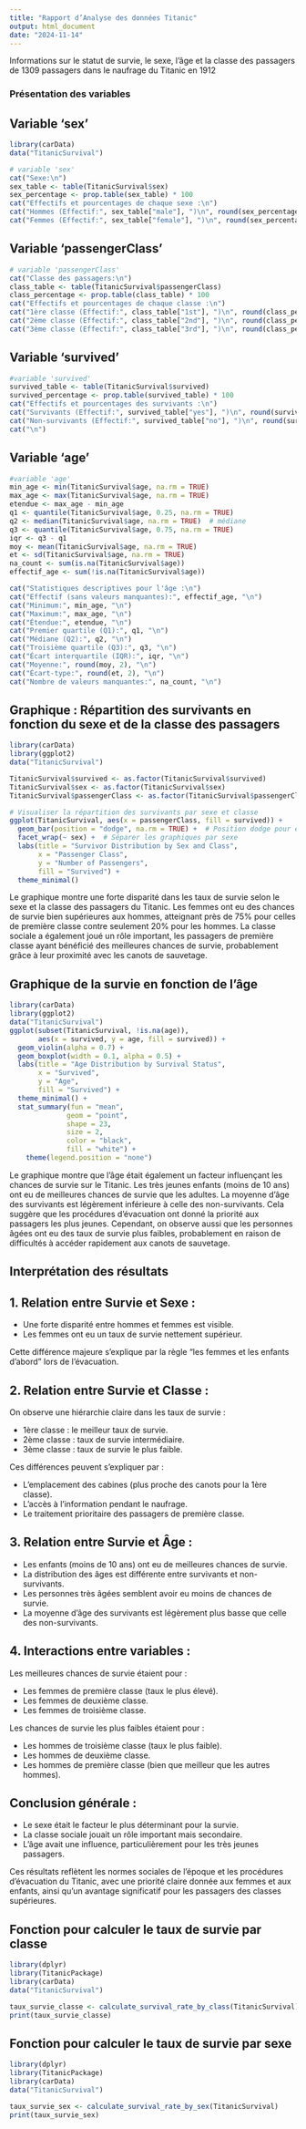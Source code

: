 ```yaml
---
title: "Rapport d’Analyse des données Titanic"
output: html_document
date: "2024-11-14"
---
```


Informations sur le statut de survie, le sexe, l'âge et la classe des passagers de 1309 passagers dans le naufrage du Titanic en 1912

### Présentation des variables

## Variable 'sex'

```r
library(carData)
data("TitanicSurvival")

# variable 'sex'
cat("Sexe:\n")
sex_table <- table(TitanicSurvival$sex)
sex_percentage <- prop.table(sex_table) * 100
cat("Effectifs et pourcentages de chaque sexe :\n")
cat("Hommes (Effectif:", sex_table["male"], ")\n", round(sex_percentage["male"], 2), "%\n")
cat("Femmes (Effectif:", sex_table["female"], ")\n", round(sex_percentage["female"], 2), "%\n\n")

```


## Variable 'passengerClass'

```r
# variable 'passengerClass'
cat("Classe des passagers:\n")
class_table <- table(TitanicSurvival$passengerClass)
class_percentage <- prop.table(class_table) * 100
cat("Effectifs et pourcentages de chaque classe :\n")
cat("1ère classe (Effectif:", class_table["1st"], ")\n", round(class_percentage["1st"], 2), "%\n")
cat("2ème classe (Effectif:", class_table["2nd"], ")\n", round(class_percentage["2nd"], 2), "%\n")
cat("3ème classe (Effectif:", class_table["3rd"], ")\n", round(class_percentage["3rd"], 2), "%\n\n")
```

## Variable 'survived'

```r
#variable 'survived'
survived_table <- table(TitanicSurvival$survived) 
survived_percentage <- prop.table(survived_table) * 100
cat("Effectifs et pourcentages des survivants :\n")
cat("Survivants (Effectif:", survived_table["yes"], ")\n", round(survived_percentage["yes"], 2), "%\n")
cat("Non-survivants (Effectif:", survived_table["no"], ")\n", round(survived_percentage["no"], 2), "%\n")
cat("\n")
```

## Variable 'age'

```r
#variable 'age'
min_age <- min(TitanicSurvival$age, na.rm = TRUE)
max_age <- max(TitanicSurvival$age, na.rm = TRUE)
etendue <- max_age - min_age
q1 <- quantile(TitanicSurvival$age, 0.25, na.rm = TRUE)
q2 <- median(TitanicSurvival$age, na.rm = TRUE)  # médiane
q3 <- quantile(TitanicSurvival$age, 0.75, na.rm = TRUE)
iqr <- q3 - q1
moy <- mean(TitanicSurvival$age, na.rm = TRUE)
et <- sd(TitanicSurvival$age, na.rm = TRUE)
na_count <- sum(is.na(TitanicSurvival$age))
effectif_age <- sum(!is.na(TitanicSurvival$age))

cat("Statistiques descriptives pour l'âge :\n")
cat("Effectif (sans valeurs manquantes):", effectif_age, "\n")
cat("Minimum:", min_age, "\n")
cat("Maximum:", max_age, "\n")
cat("Étendue:", etendue, "\n")
cat("Premier quartile (Q1):", q1, "\n")
cat("Médiane (Q2):", q2, "\n")
cat("Troisième quartile (Q3):", q3, "\n")
cat("Écart interquartile (IQR):", iqr, "\n")
cat("Moyenne:", round(moy, 2), "\n")
cat("Écart-type:", round(et, 2), "\n")
cat("Nombre de valeurs manquantes:", na_count, "\n")
```

## Graphique : Répartition des survivants en fonction du sexe et de la classe des passagers

```r
library(carData)
library(ggplot2)
data("TitanicSurvival")

TitanicSurvival$survived <- as.factor(TitanicSurvival$survived)
TitanicSurvival$sex <- as.factor(TitanicSurvival$sex)
TitanicSurvival$passengerClass <- as.factor(TitanicSurvival$passengerClass)

# Visualiser la répartition des survivants par sexe et classe
ggplot(TitanicSurvival, aes(x = passengerClass, fill = survived)) +
  geom_bar(position = "dodge", na.rm = TRUE) +  # Position dodge pour éviter le chevauchement
  facet_wrap(~ sex) +  # Séparer les graphiques par sexe
  labs(title = "Survivor Distribution by Sex and Class",
       x = "Passenger Class",
       y = "Number of Passengers",
       fill = "Survived") +
  theme_minimal()

```

Le graphique montre une forte disparité dans les taux de survie selon le sexe et la classe des passagers du Titanic. Les femmes ont eu des chances de survie bien supérieures aux hommes, atteignant près de 75% pour celles de première classe contre seulement 20% pour les hommes. La classe sociale a également joué un rôle important, les passagers de première classe ayant bénéficié des meilleures chances de survie, probablement grâce à leur proximité avec les canots de sauvetage.

## Graphique de la survie en fonction de l'âge

```r
library(carData)
library(ggplot2)
data("TitanicSurvival")
ggplot(subset(TitanicSurvival, !is.na(age)), 
       aes(x = survived, y = age, fill = survived)) +
  geom_violin(alpha = 0.7) +
  geom_boxplot(width = 0.1, alpha = 0.5) +
  labs(title = "Age Distribution by Survival Status",
       x = "Survived",
       y = "Age",
       fill = "Survived") +
  theme_minimal() +
  stat_summary(fun = "mean", 
              geom = "point", 
              shape = 23, 
              size = 2,
              color = "black",
              fill = "white") +
    theme(legend.position = "none")
```

Le graphique montre que l'âge était également un facteur influençant les chances de survie sur le Titanic. Les très jeunes enfants (moins de 10 ans) ont eu de meilleures chances de survie que les adultes. La moyenne d'âge des survivants est légèrement inférieure à celle des non-survivants. Cela suggère que les procédures d'évacuation ont donné la priorité aux passagers les plus jeunes. Cependant, on observe aussi que les personnes âgées ont eu des taux de survie plus faibles, probablement en raison de difficultés à accéder rapidement aux canots de sauvetage.

## Interprétation des résultats

## 1. Relation entre Survie et Sexe :

- Une forte disparité entre hommes et femmes est visible.
- Les femmes ont eu un taux de survie nettement supérieur.

Cette différence majeure s'explique par la règle "les femmes et les enfants d'abord" lors de l'évacuation.

## 2. Relation entre Survie et Classe :

On observe une hiérarchie claire dans les taux de survie :

- 1ère classe : le meilleur taux de survie.
- 2ème classe : taux de survie intermédiaire.
- 3ème classe : taux de survie le plus faible.

Ces différences peuvent s'expliquer par :

- L'emplacement des cabines (plus proche des canots pour la 1ère classe).
- L'accès à l'information pendant le naufrage.
- Le traitement prioritaire des passagers de première classe.

## 3. Relation entre Survie et Âge :

- Les enfants (moins de 10 ans) ont eu de meilleures chances de survie.
- La distribution des âges est différente entre survivants et non-survivants.
- Les personnes très âgées semblent avoir eu moins de chances de survie.
- La moyenne d'âge des survivants est légèrement plus basse que celle des non-survivants.

## 4. Interactions entre variables :

Les meilleures chances de survie étaient pour :

- Les femmes de première classe (taux le plus élevé).
- Les femmes de deuxième classe.
- Les femmes de troisième classe.

Les chances de survie les plus faibles étaient pour :

- Les hommes de troisième classe (taux le plus faible).
- Les hommes de deuxième classe.
- Les hommes de première classe (bien que meilleur que les autres hommes).

## Conclusion générale :

- Le sexe était le facteur le plus déterminant pour la survie.
- La classe sociale jouait un rôle important mais secondaire.
- L'âge avait une influence, particulièrement pour les très jeunes passagers.

Ces résultats reflètent les normes sociales de l'époque et les procédures d'évacuation du Titanic, avec une priorité claire donnée aux femmes et aux enfants, ainsi qu'un avantage significatif pour les passagers des classes supérieures.

## Fonction pour calculer le taux de survie par classe

```r
library(dplyr)
library(TitanicPackage)
library(carData)
data("TitanicSurvival")

taux_survie_classe <- calculate_survival_rate_by_class(TitanicSurvival)
print(taux_survie_classe)
```

## Fonction pour calculer le taux de survie par sexe

```r
library(dplyr)
library(TitanicPackage)
library(carData)
data("TitanicSurvival")

taux_survie_sex <- calculate_survival_rate_by_sex(TitanicSurvival)
print(taux_survie_sex)

```